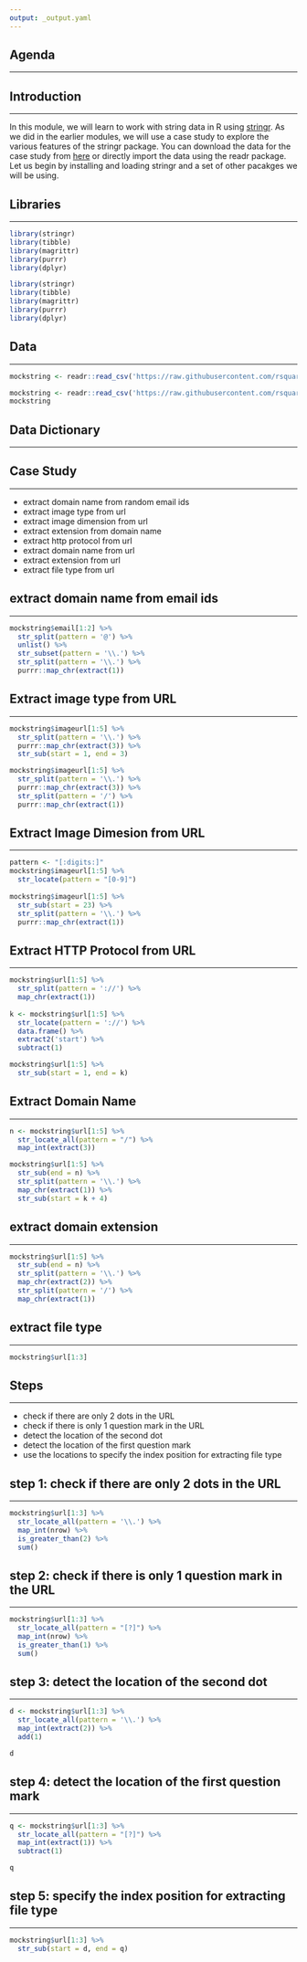 ```yaml
---
output: _output.yaml
---
```


## {data-background="stringr.png"}

## Agenda

<hr>

## Introduction

<hr>

In this module, we will learn to work with string data in R using [stringr](http://stringr.tidyverse.org). As we did in the earlier modules, we will use a case study to explore the various features of the stringr package. You can
download the data for the case study from [here](https://raw.githubusercontent.com/rsquaredacademy/datasets/master/mock_strings.csv) or directly import the data using the readr package.  Let us begin by installing and loading stringr and a set of other pacakges we will be using.
 
## Libraries

<hr>

```r
library(stringr)
library(tibble)
library(magrittr)
library(purrr)
library(dplyr)
```

```r
library(stringr)
library(tibble)
library(magrittr)
library(purrr)
library(dplyr)
```

## Data

<hr>

```r
mockstring <- readr::read_csv('https://raw.githubusercontent.com/rsquaredacademy/datasets/master/mock_strings.csv')
```

```r
mockstring <- readr::read_csv('https://raw.githubusercontent.com/rsquaredacademy/datasets/master/mock_strings.csv')
mockstring
```

## Data Dictionary

<hr>

## Case Study

<hr>

- extract domain name from random email ids
- extract image type from url
- extract image dimension from url
- extract extension from domain name
- extract http protocol from url
- extract domain name from url
- extract extension from url
- extract file type from url

## extract domain name from email ids

<hr>

```r
mockstring$email[1:2] %>% 
  str_split(pattern = '@') %>%
  unlist() %>%
  str_subset(pattern = '\\.') %>%
  str_split(pattern = '\\.') %>%
  purrr::map_chr(extract(1))
```


## Extract image type from URL

<hr>

```r
mockstring$imageurl[1:5] %>%
  str_split(pattern = '\\.') %>%
  purrr::map_chr(extract(3)) %>%
  str_sub(start = 1, end = 3)

mockstring$imageurl[1:5] %>%
  str_split(pattern = '\\.') %>%
  purrr::map_chr(extract(3)) %>%
  str_split(pattern = '/') %>%
  purrr::map_chr(extract(1))
```

## Extract Image Dimesion from URL

<hr>

```r
pattern <- "[:digits:]"
mockstring$imageurl[1:5] %>%
  str_locate(pattern = "[0-9]") 
  
mockstring$imageurl[1:5] %>%
  str_sub(start = 23) %>%
  str_split(pattern = '\\.') %>%
  purrr::map_chr(extract(1))
```
  
## Extract HTTP Protocol from URL

<hr>

```r
mockstring$url[1:5] %>%
  str_split(pattern = '://') %>%
  map_chr(extract(1))
  
k <- mockstring$url[1:5] %>%
  str_locate(pattern = '://') %>%
  data.frame() %>%
  extract2('start') %>%
  subtract(1)

mockstring$url[1:5] %>%
  str_sub(start = 1, end = k)
```

## Extract Domain Name

<hr> 

```r
n <- mockstring$url[1:5] %>%
  str_locate_all(pattern = "/") %>%
  map_int(extract(3))

mockstring$url[1:5] %>%
  str_sub(end = n) %>%
  str_split(pattern = '\\.') %>%
  map_chr(extract(1)) %>%
  str_sub(start = k + 4)
```

## extract domain extension

<hr>

```r
mockstring$url[1:5] %>%
  str_sub(end = n) %>%
  str_split(pattern = '\\.') %>%
  map_chr(extract(2)) %>%
  str_split(pattern = '/') %>%
  map_chr(extract(1))
```

## extract file type

<hr>

```r
mockstring$url[1:3]
```

## Steps

<hr>

- check if there are only 2 dots in the URL
- check if there is only 1 question mark in the URL
- detect the location of the second dot 
- detect the location of the first question mark
- use the locations to specify the index position for extracting file type

## step 1: check if there are only 2 dots in the URL

<hr>

```r
mockstring$url[1:3] %>%
  str_locate_all(pattern = '\\.') %>%
  map_int(nrow) %>%
  is_greater_than(2) %>%
  sum()
```

## step 2: check if there is only 1 question mark in the URL

<hr>

```r
mockstring$url[1:3] %>%
  str_locate_all(pattern = "[?]") %>%
  map_int(nrow) %>%
  is_greater_than(1) %>%
  sum()
```

## step 3: detect the location of the second dot

<hr>

```r
d <- mockstring$url[1:3] %>%
  str_locate_all(pattern = '\\.') %>%
  map_int(extract(2)) %>%
  add(1)

d  
```

## step 4: detect the location of the first question mark

<hr>

```r
q <- mockstring$url[1:3] %>%
  str_locate_all(pattern = "[?]") %>%
  map_int(extract(1)) %>%
  subtract(1)

q
```

## step 5: specify the index position for extracting file type

<hr>

```r
mockstring$url[1:3] %>% 
  str_sub(start = d, end = q)
```

## {data-background="thankyou.png"}

<!-- To do: -->
<!--   - add intro slide -->
<!--   - add agenda -->
<!--   - describe data in case study -->
<!--   - data dictionary -->
<!--   - introduce functions before using them in case study -->
<!--   - create background image for sections -->